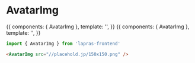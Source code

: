
<Meta title="AvatarImg" component={AvatarImg} />

# AvatarImg

<Preview>
  <Story name="default">
    {{
      components: { AvatarImg },
      template: '<AvatarImg src="//placehold.jp/150x150.png" />',
    }}
  </Story>
  <Story name="no image">
    {{
      components: { AvatarImg },
      template: '<AvatarImg src="" />',
    }}
  </Story>
</Preview>

```typescript
import { AvatarImg } from 'lapras-frontend'
```

```html
<AvatarImg src="//placehold.jp/150x150.png" />
```

<Props of={AvatarImg} />
